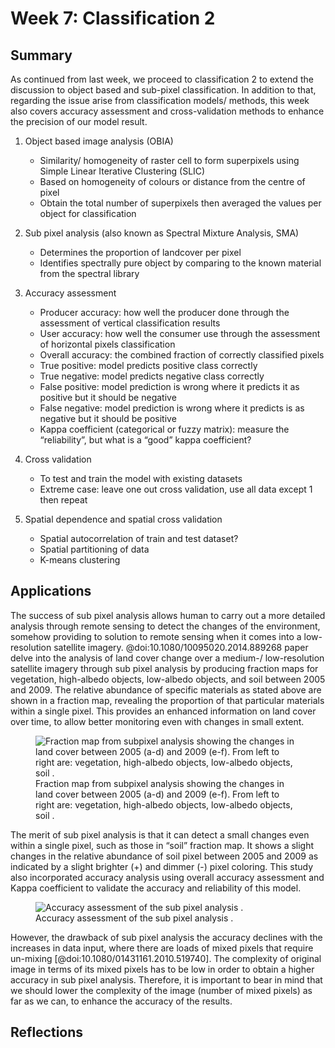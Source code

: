 # Week 7: Classification 2

## Summary

As continued from last week, we proceed to classification 2 to extend the discussion to object based and sub-pixel classification. In addition to that, regarding the issue arise from classification models/ methods, this week also covers accuracy assessment and cross-validation methods to enhance the precision of our model result.

1.  Object based image analysis (OBIA)

    -   Similarity/ homogeneity of raster cell to form superpixels using Simple Linear Iterative Clustering (SLIC)
    -   Based on homogeneity of colours or distance from the centre of pixel
    -   Obtain the total number of superpixels then averaged the values per object for classification

2.  Sub pixel analysis (also known as Spectral Mixture Analysis, SMA)

    -   Determines the proportion of landcover per pixel
    -   Identifies spectrally pure object by comparing to the known material from the spectral library

3.  Accuracy assessment

    -   Producer accuracy: how well the producer done through the assessment of vertical classification results
    -   User accuracy: how well the consumer use through the assessment of horizontal pixels classification
    -   Overall accuracy: the combined fraction of correctly classified pixels
    -   True positive: model predicts positive class correctly
    -   True negative: model predicts negative class correctly
    -   False positive: model prediction is wrong where it predicts it as positive but it should be negative
    -   False negative: model prediction is wrong where it predicts is as negative but it should be positive
    -   Kappa coefficient (categorical or fuzzy matrix): measure the "reliability", but what is a "good" kappa coefficient?

4.  Cross validation

    -   To test and train the model with existing datasets
    -   Extreme case: leave one out cross validation, use all data except 1 then repeat

5.  Spatial dependence and spatial cross validation

    -   Spatial autocorrelation of train and test dataset?
    -   Spatial partitioning of data
    -   K-means clustering

## Applications

The success of sub pixel analysis allows human to carry out a more detailed analysis through remote sensing to detect the changes of the environment, somehow providing to solution to remote sensing when it comes into a low-resolution satellite imagery. @doi:10.1080/10095020.2014.889268 paper delve into the analysis of land cover change over a medium-/ low-resolution satellite imagery through sub pixel analysis by producing fraction maps for vegetation, high-albedo objects, low-albedo objects, and soil between 2005 and 2009. The relative abundance of specific materials as stated above are shown in a fraction map, revealing the proportion of that particular materials within a single pixel. This provides an enhanced information on land cover over time, to allow better monitoring even with changes in small extent.

![Fraction map from subpixel analysis showing the changes in land cover between 2005 (a-d) and 2009 (e-f). From left to right are: vegetation, high-albedo objects, low-albedo objects, soil .](images/fractionmap.jpeg)

The merit of sub pixel analysis is that it can detect a small changes even within a single pixel, such as those in "soil" fraction map. It shows a slight changes in the relative abundance of soil pixel between 2005 and 2009 as indicated by a slight brighter (+) and dimmer (-) pixel coloring. This study also incorporated accuracy analysis using overall accuracy assessment and Kappa coefficient to validate the accuracy and reliability of this model.

![Accuracy assessment of the sub pixel analysis .](images/accuracyassessment.jpg)

However, the drawback of sub pixel analysis the accuracy declines with the increases in data input, where there are loads of mixed pixels that require un-mixing [@doi:10.1080/01431161.2010.519740]. The complexity of original image in terms of its mixed pixels has to be low in order to obtain a higher accuracy in sub pixel analysis. Therefore, it is important to bear in mind that we should lower the complexity of the image (number of mixed pixels) as far as we can, to enhance the accuracy of the results.

## Reflections
